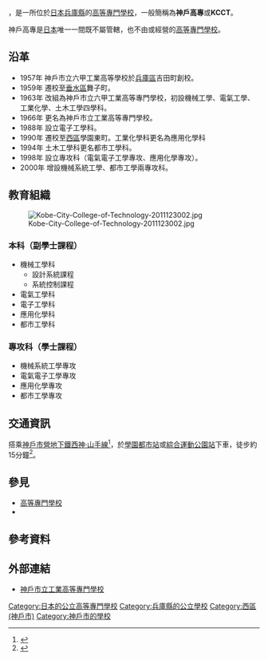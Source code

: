 {{Infobox School
| name           = 神戶市立工業高等專門學校
| other_name     = 
| logo           = 
| image          = Kobe-City-College-of-Technology-2012042903.jpg
| caption        = 
| motto          = 
| established    = 1963年
| closed         = 
| type           = [[公立|公立]]
| language       = 
| religion       =
| affiliation    = 
| IMC            =
| legal_person   = [[神戶市|神戶市]]
| district       = 
| grades         = 
| founder        = 
| president      = 
| principal      = 
| vice_principal = 
| assistant_principal =
| dean           = 
| director       = 
| college        = 
| house          = 
| su             = 
| sc             = 
| cs             = 
| cc             = 
| faculty        = 
| staff          = 
| students       = 
| area           = 
| athletics      = 
| conference     = 
| tree           = 
| colors         = 
| mascot         = 
| magazine       = 
| free_label     = 學科
| free_text      = 機械工學科<br>電氣工學科<br>電子工學科<br>應用化學科<br>都市工學科
| free_label2    = 專攻科
| free_text2     = 機械系統工學專攻<br>電氣電子工學專攻<br>應用化學專攻<br>都市工學專攻
| telephone      = 
| fax            = 
| address        = {{JPN}}[[兵庫縣|兵庫縣]]<br>[[神戶市|神戶市]][[西區_(神戶市)|西區]]學園東町8-3
| location       =
| website        = [http://www.kobe-kosen.ac.jp/ 官方網站]
}}

{{nihongo|'''神戶市立工業高等專門學校'''|神戸市立工業高等専門学校／こうべしりつこうぎょうこうとうせんもんがっこう|3=Kobe City College of Technology}}，是一所位於[[日本|日本]][[兵庫縣|兵庫縣]]的[[高等專門學校|高等專門學校]]，一般簡稱為'''神戶高專'''或'''KCCT'''。

神戶高專是[[日本|日本]]唯一一間既不屬{{tsl|ja|国立高等専門学校機構|國立高等專門學校機構}}管轄，也不由{{tsl|ja|公立大学法人|公立大學法人}}或{{tsl|ja|学校法人|學校法人}}經營的[[高等專門學校|高等專門學校]]。

==沿革==
*1957年 神戶市立六甲工業高等學校於[[兵庫區|兵庫區]]吉田町創校。
*1959年 遷校至[[垂水區|垂水區]]舞子町。
*1963年 改組為神戶市立六甲工業高等專門學校，初設機械工學、電氣工學、工業化學、土木工學四學科。
*1966年 更名為神戶市立工業高等專門學校。
*1988年 設立電子工學科。
*1990年 遷校至[[西區_(神戶市)|西區]]學園東町。工業化學科更名為應用化學科
*1994年 土木工學科更名都市工學科。
*1998年 設立專攻科（電氣電子工學專攻、應用化學專攻）。
*2000年 增設機械系統工學、都市工學兩專攻科。

==教育組織==
[[File:Kobe-City-College-of-Technology-2011123002.jpg|thumb]]
===本科（副學士課程）===
*機械工學科
**設計系統課程
**系統控制課程
*電氣工學科
*電子工學科
*應用化學科
*都市工學科
===專攻科（學士課程）===
*機械系統工學專攻
*電氣電子工學專攻
*應用化學專攻
*都市工學專攻

==交通資訊==
搭乘[[神戶市營地下鐵|神戶市營地下鐵]][[西神·山手線|西神·山手線]]<ref>{{cite web|url=http://www.city.kobe.lg.jp/life/access/transport/subway/index.html|title=神戸市：地下鉄のページ|publisher=神戶市交通局|accessdate=2016-11-02|archive-date=2013-12-31|archive-url=https://web.archive.org/web/20131231215341/http://www.city.kobe.lg.jp/life/access/transport/subway/index.html|dead-url=no}}</ref>，於[[學園都市站|學園都市站]]或[[綜合運動公園站|綜合運動公園站]]下車，徒步約15分鐘<ref>{{cite web|url=http://www.kobe-kosen.ac.jp/common/access_campus_map.html|title=アクセス・キャンパスマップ|publisher=Kobe City College of Technology|access-date=2016-11-02|archive-date=2021-04-09|archive-url=https://web.archive.org/web/20210409063043/http://www.kobe-kosen.ac.jp/common/access_campus_map.html|dead-url=no}}</ref>。

==參見==
*[[高等專門學校|高等專門學校]]
*{{tsl|ja|神戸研究学園都市|神戶研究學園都市}}

==參考資料==
{{reflist}}

==外部連結==
*[http://www.kobe-kosen.ac.jp/ 神戶市立工業高等專門學校] {{Wayback|url=http://www.kobe-kosen.ac.jp/ |date=20210409063047 }}

{{高等專門學校}}
{{Authority control}}
{{coord|34|40|44.3|N|135|4|1.2|E|region:JP_type:edu|display=title}}
[[Category:日本的公立高等專門學校|Category:日本的公立高等專門學校]]
[[Category:兵庫縣的公立學校|Category:兵庫縣的公立學校]]
[[Category:西區_(神戶市)|Category:西區 (神戶市)]]
[[Category:神戶市的學校|Category:神戶市的學校]]